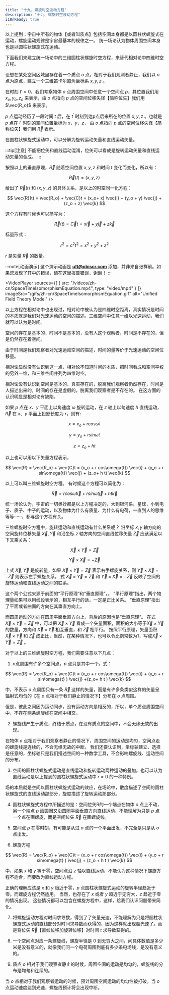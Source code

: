 ```yaml
---
title: "十九、螺旋时空波动方程"
description: "十九、螺旋时空波动方程"
i18nReady: true
---
```




以上提到：宇宙中所有的物体【或者叫质点】包括空间本身都是以圆柱状螺旋式在运动，螺旋运动规律是宇宙最基本的规律之一。
统一场论认为物体周围空间本身也是以圆柱状螺旋式在运动。

下面我们来建立统一场论中的三维圆柱状螺旋时空方程，来替代相对论中四维时空方程。

设想在某处空间区域里存在着一个质点 $o$ 点，相对于我们观测者静止，我们以 $o$ 点为原点，建立一个三维笛卡尔直角坐标系 $x,y,z$ 。

在时刻 $t'= 0$，我们考察物体 $o$ 点周围空间中任意一个空间点 $p$，其位置我们用 $x_o, y_o, z_o$ 来表示，由 $o$ 点指向 $p$ 点的空间位移失径【简称位矢】我们用 $\vec{R_o}$ 来表示。

$p$ 点运动经历了一段时间 $t$ 后，在 $t^{\prime}$ 时刻到达p点后来所在的位置 $x, y, z$ 。也就是 $p$ 点在 $t^{\prime}$ 时刻的空间位置坐标为 $x，y，z$，
由 $o$ 点指向 $p$ 点的空间位移失径【简称位矢】我们用 $\vec{R}$ 表示。

在圆柱状螺旋式运动中，可以分解为旋转运动矢量和直线运动矢量。

:::tip[注意]
不能把位矢和直线运动混淆，位矢可以看成是旋转运动矢量和直线运动矢量的合成。
:::

按照以上的垂直原理，$\vec{R}$ 随着空间位置 $x, y, z$ 和时间 $t$ 变化而变化，所以有：

$$
\vec{R}(t) =(x,y,z)
$$

给出了 $\vec{R}(t)$ 和 $(x, y, z)$ 的具体关系，是以上的时空同一化方程：

$$
\vec{R}(t) = \vec{R_o} + \vec{C}t = (x_o+ x) \vec{i} + (y_o + y) \vec{j} + (z_o + z) \vec{k}
$$

这个方程有时候也可以简写为：

$$
\vec{R}(t) = \vec{C}t = x \vec{i}+ y \vec{j} + z \vec{k}
$$

标量形式：

$$
r^{2} = c^{2}t^{2} = x^{2}+ y^{2}+ z^{2}
$$

$r$ 是矢量 $\vec{R}$ 的数量。

:::note[动画演示]
这个演示动画是 **[uft@obiscr.com](mailto:uft@obiscr.com)** 添加，并非来自张祥前。如果您发现了其中的错误，请[在这里报告错误](https://github.com/unified-field-theory-org/animations/issues/new?title=%E5%8F%91%E7%8E%B0%E5%8A%A8%E7%94%BB%E6%B8%B2%E6%9F%93%E9%94%99%E8%AF%AF&labels=animations)，谢谢！
:::

<VideoPlayer
  sources={[
    { src: "/videos/zh-cn/SpaceTimeIsomorphismEquation.mp4", type: "video/mp4" }
  ]}
  imageSrc="/gifs/zh-cn/SpaceTimeIsomorphismEquation.gif"
  alt="Unified Field Theory Model"
/>

以上方程在相对论中也出现过，相对论中被认为是四维时空距离，真实情况是时间的本质就是我们对光速运动的空间的描述。三维空间中任意一维以光速运动，我们就可以认为是时间。

空间的存在是基本的，时间不是基本的，没有人这个观察者，时间是不存在的，但是仍然存在着空间。

由于时间是我们观察者对光速运动空间的描述，时间的量等价于光速运动的空间位移量。

相对论显然没有认识到这一点，相对论不知道时间的本质，把时间看成和空间平权的另外一维，和三维空间并列为四维时空。

相对论没有认识到空间是基本的、真实存在的，脱离我们观察者仍然存在，时间是人描述出来的，时间的存在是虚假的，脱离我们观察者是不存在的。
在这方面的认识明显是相对论有缺陷。

如果 $p$ 点在 $x、y$ 平面上以角速度 $ω$ 旋转运动，在 $z$ 轴上以匀速度 $h$ 直线运动，$\vec{R}$ 在 $x、y$ 平面上投影长度为 $r$，则有:

$$
x = x_o + r cos\omega{t}
$$

$$
y = y_o+ r sin\omega{t}
$$

$$
z = z_o +  h t
$$

以上也可以用以下矢量方程表示，

$$
\vec{R} = \vec{R_o} + \vec{C}t = (x_o + r cos\omega{t}) \vec{i} + (y_o +  r sin\omega{t}) \vec{j} + (z_o+  h t) \vec{k}
$$

以上可以叫三维螺旋时空方程。
有时候这个方程可以简化为：

$$
\vec{R} = r cos\omega{t} \vec{i} + r sin\omega{t} \vec{j} + h t \vec{k}
$$

统一场论认为，宇宙的一切奥妙都是以上方程决定的，大到银河系、星球，小到电子、质子、中子的运动，以及物体为什么有质量、为什么有电荷，一直到人的思维等等······，都与这个方程有关。

三维螺旋时空方程中，旋转运动和直线运动有什么关系呢？
沿坐标 $x, y$ 轴方向的空间旋转位移矢量 $\vec{X}, \vec{Y}$ 和沿坐标 $z$ 轴方向的空间直线位移矢量 $\vec{Z}$ 应该满足以下叉乘关系：

$$
\vec{X} × \vec{Y} = \vec{Z}
$$

$$
\vec{Y} × \vec{X} = -\vec{Z}
$$

上式 $\vec{X}, \vec{Y}$ 是旋转量，如果 $\vec{X} × \vec{Y} = \vec{Z}$ 表示右手螺旋关系，则 $\vec{Y} × \vec{X} = - \vec{Z}$ 则表示左手螺旋关系。
式 $\vec{X} × \vec{Y} = \vec{Z}$ 和 $\vec{Y} × \vec{X} = - \vec{Z}$ 反映了空间的旋转运动和直线运动之间的联系。

这个两个公式来源于前面的“平行原理”和“垂直原理”，。
“平行原理”指出，两个物理量如果可以用线段表示的，相互平行的话，一定是正比关系。
“垂直原理”指出了平面或者曲面的方向在其垂直方向上。

而圆周运动的方向在圆周平面垂直方向上，背后的原因也是“垂直原理”。
在式 $\vec{X} × \vec{Y} = \vec{Z}$ 中，可以把 $\vec{X} × \vec{Y}$ 看成一个矢量面积，面积的大小等于$\vec{X} × \vec{Y}$的数量，方向和 $\vec{X} × \vec{Y}$ 相互垂直，和 $\vec{Z}$ 相平行。
按照平行原理，矢量面积 $\vec{X} × \vec{Y}$ 和 $\vec{Z}$ 成正比，当然，在某种情况下，也可以令比例常数为1，写成$\vec{X} × \vec{Y} = \vec{Z}$ 。

对于以上的三维螺旋时空方程，我们需要注意以下几点：


1. $o$点周围有许多个空间点，$p$ 点只是其中一个。式：

  $$
  \vec{R} = \vec{R_o} + \vec{C}t = (x_o + r cos\omega{t}) \vec{i} + (y_o +  r sin\omega{t} ) \vec{j} +(z_o+  h t ) \vec{k}
  $$
  
  中，不表示 $o$ 点周围只有一条 $\vec{R}$ 这样的矢量，而是有许多条类似这样的矢量呈辐射式均匀的【在 $o$ 点相对于我们静止的情况下】分布在 $o$ 点周围。
  
  但是，彼此之间因为运动同步，没有运动方向是相反的，所以，单个质点周围空间中，不存在两条螺旋线在空间中相交。

2. 螺旋线产生于质点，终结于质点，在没有质点的空间中，不会无缘无故的出现。

  在物体 $o$ 点相对于我们观察者静止的情况下，周围空间的运动是均匀，空间点走的螺旋线是连续的，不会无缘无故的中断。
  我们还要认识到，坐标轴建立、选择是任意的，坐标轴只是我们描述空间的一种数学工具，不会影响螺旋线、运动空间的分布。

3. 空间的圆柱状螺旋式运动是直线运动和旋转运动两种运动的叠加。也可以认为直线运动是以上提到的圆柱状螺旋式运动中 $r = 0$ 的一种特例。

  场的本质就是空间以圆柱状螺旋式运动的效应，在场论中，散度描述了空间的圆柱状螺旋式的直线运动那部分，旋度描述了旋转运动那部分。

4. 圆柱状螺旋式方程中所描述的是：空间位矢R的一个端点在物体 $o$ 点上不动，另一个端点 $p$ 画圆圈又沿圆圈平面垂直方向直线运动，不能理解为只是 $p$ 点一个点在画螺旋，而是空间位矢 $\vec{R}$ 在画螺旋线。

5. 空间点 $p$ 在零时刻，有可能是从过 $o$ 点的一个平面出发，不完全是只是从 $o$ 点出发。

6. 螺旋方程

  $$
  \vec{R} = \vec{R_o} + \vec{C}t = (x_o + r cos\omega{t}) \vec{i} + (y_o +  r sin\omega{t} ) \vec{j} + (z_o +  h t ) \vec{k}
  $$
  
  中，如果 $x$ 和 $y$ 等于零，空间点沿 $z$ 轴以直线运动，不能认为这种情况下螺旋方程不适合，而要改为直线运动方程。
  
  正确的理解应该是 $x$ 和 $y$ 趋近于零，$p$ 点圆柱状螺旋式运动的旋转半径趋近于零。而螺旋方程仍然适用。
  当然，也存在了 $x$ 或者 $y$ 趋近于无穷大，$z$ 趋近于零的情况出现。
  这些情况都可以包含在螺旋方程中，这样，给我们认识问题带来简化。

7. 将螺旋运动方程对时间求导数，得到了了矢量光速，不能理解为只是将圆柱状螺旋式运动的直线部分对时间求导数而获得的，因为这样就出现超光速了。而是将位矢 $\vec{R}$【直线位移加旋转位移】对时间 $t$ 求导数获得的。

8. 一个空间点对应一条螺旋线，螺旋半径是 $0$ 到无穷大之间，问具体数值是多少米是没有意义的，就像我们问一个电荷周围到底有多少条电场线，是没有意义的。

9. 质点 $o$ 相对于我们观察者静止的时候，周围空间的运动是均匀的，螺旋线的分布是均匀和连续的。

当 $o$ 点相对于我们观察者运动的时候，预计周围空间运动的均匀性被打破。当 $o$ 点运动速度达到光速，螺旋线预计将会出现中断。

